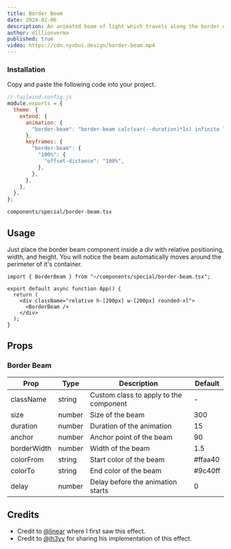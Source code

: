 ```yaml
---
title: Border Beam
date: 2024-02-06
description: An animated beam of light which travels along the border of its container.
author: dillionverma
published: true
video: https://cdn.nyxbui.design/border-beam.mp4
---
```


<ComponentPreview name="border-beam-demo" />

<Steps>

### Installation

Copy and paste the following code into your project.

```js
// tailwind.config.js
module.exports = {
  theme: {
    extend: {
      animation: {
        "border-beam": "border-beam calc(var(--duration)*1s) infinite linear",
      },
      keyframes: {
        "border-beam": {
          "100%": {
            "offset-distance": "100%",
          },
        },
      },
    },
  },
};
```

```text
components/special/border-beam.tsx
```

<ComponentSource name="border-beam" />

</Steps>

## Usage

Just place the border beam component inside a div with relative positioning, width, and height. You will notice the beam automatically moves around the perimeter of it's container.

```tsx
import { BorderBeam } from "~/components/special/border-beam.tsx";

export default async function App() {
  return (
    <div className="relative h-[200px] w-[200px] rounded-xl">
      <BorderBeam />
    </div>
  );
}
```

## Props

### Border Beam

| Prop        | Type   | Description                            | Default |
| ----------- | ------ | -------------------------------------- | ------- |
| className   | string | Custom class to apply to the component | -       |
| size        | number | Size of the beam                       | 300     |
| duration    | number | Duration of the animation              | 15      |
| anchor      | number | Anchor point of the beam               | 90      |
| borderWidth | number | Width of the beam                      | 1.5     |
| colorFrom   | string | Start color of the beam                | #ffaa40 |
| colorTo     | string | End color of the beam                  | #9c40ff |
| delay       | number | Delay before the animation starts      | 0       |

## Credits

- Credit to [@linear](https://linear.app/) where I first saw this effect.
- Credit to [@jh3yy](https://twitter.com/jh3yy) for sharing his implementation of this effect.

